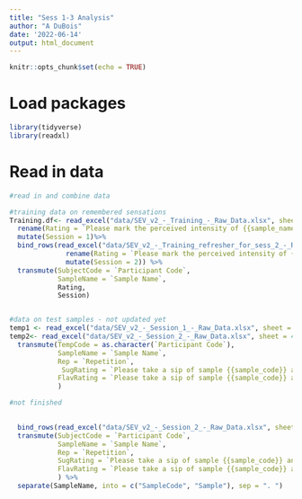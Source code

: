 ---
title: "Sess 1-3 Analysis"
author: "A DuBois"
date: '2022-06-14'
output: html_document
---

```{r setup, include=FALSE}
knitr::opts_chunk$set(echo = TRUE)
```

# Load packages

```{r packages}
library(tidyverse)
library(readxl)

```


# Read in data

```{r read & clean data}

#read in and combine data

#training data on remembered sensations
Training.df<- read_excel("data/SEV_v2_-_Training_-_Raw_Data.xlsx", sheet = 4, skip = 3) %>%
  rename(Rating = `Please mark the perceived intensity of {{sample_name}} exactly as you recorded it on your paper sheet.`)%>%
  mutate(Session = 1)%>%
  bind_rows(read_excel("data/SEV_v2_-_Training_refresher_for_sess_2_-_Raw_Data.xlsx", sheet = 4, skip = 3) %>%
              rename(Rating = `Please mark the perceived intensity of {{sample_name}} on the scale below.(You may also mark them on your paper scale if you would like but it is not required.)`) %>%
              mutate(Session = 2)) %>%
  transmute(SubjectCode = `Participant Code`,
            SampleName = `Sample Name`,
            Rating,
            Session) 


#data on test samples - not updated yet
temp1 <- read_excel("data/SEV_v2_-_Session_1_-_Raw_Data.xlsx", sheet = 3, skip = 3) #%>%
temp2<- read_excel("data/SEV_v2_-_Session_2_-_Raw_Data.xlsx", sheet = 4, skip = 3) %>%
  transmute(TempCode = as.character(`Participant Code`),
            SampleName = `Sample Name`,
            Rep = `Repetition`,
             SugRating = `Please take a sip of sample {{sample_code}} and rate the intensity of sweetness only.Sweetness:  the pleasant taste sensation typically produced by sugars (such as sucrose or glucose)`,
            FlavRating = `Please take a sip of sample {{sample_code}} and rate the intensity of flavor only.Flavor: the combined effect of taste sensations, aromas, and chemical feeling factors (e.g. burn of a chili, cooling of menthol) in the mouth.`
            )

#not finished
        

  bind_rows(read_excel("data/SEV_v2_-_Session_2_-_Raw_Data.xlsx", sheet = 4, skip = 3)) %>%
  transmute(SubjectCode = `Participant Code`,
            SampleName = `Sample Name`,
            Rep = `Repetition`,
            SugRating = `Please take a sip of sample {{sample_code}} and rate the intensity of sweetness only.Sweetness:  the pleasant taste sensation typically produced by sugars (such as sucrose or glucose)`,
            FlavRating = `Please take a sip of sample {{sample_code}} and rate the intensity of flavor only.Flavor: the combined effect of taste sensations, aromas, and chemical feeling factors (e.g. burn of a chili, cooling of menthol) in the mouth.`
            ) %>%
  separate(SampleName, into = c("SampleCode", "Sample"), sep = ". ")

```
